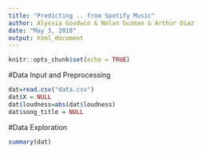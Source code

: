```yaml
---
title: "Predicting .. from Spotify Music"
author: Alyssia Goodwin & Nolan Guzman & Arthur Diaz
date: "May 3, 2018"
output: html_document
---
```


```r
knitr::opts_chunk$set(echo = TRUE)
```

#Data Input and Preprocessing 

```r
dat=read.csv("data.csv")
dat$X = NULL
dat$loudness=abs(dat$loudness)
dat$song_title = NULL
```

#Data Exploration

```r
summary(dat)
```




